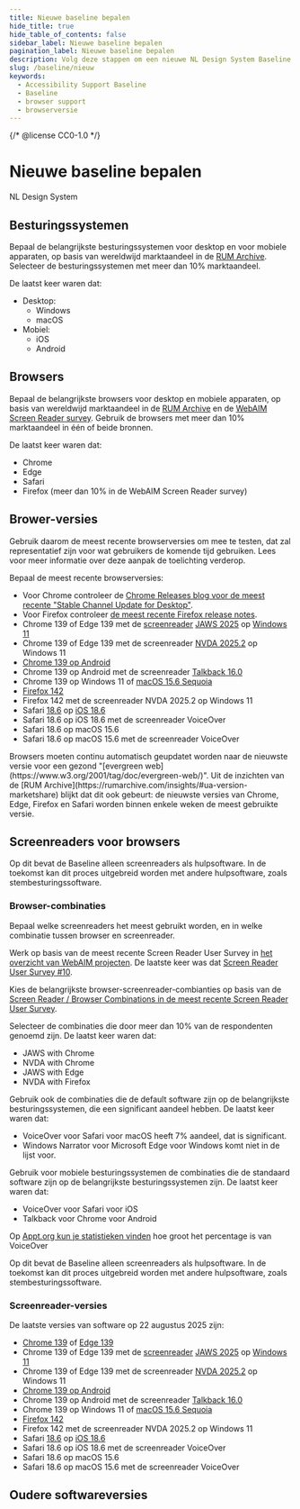 ```yaml
---
title: Nieuwe baseline bepalen
hide_title: true
hide_table_of_contents: false
sidebar_label: Nieuwe baseline bepalen
pagination_label: Nieuwe baseline bepalen
description: Volg deze stappen om een nieuwe NL Design System Baseline te bepalen.
slug: /baseline/nieuw
keywords:
  - Accessibility Support Baseline
  - Baseline
  - browser support
  - browserversie
---
```


{/* @license CC0-1.0 */}


# Nieuwe baseline bepalen

<Paragraph lead>NL Design System</Paragraph>

## Besturingssystemen

Bepaal de belangrijkste besturingssystemen voor desktop en voor mobiele apparaten, op basis van wereldwijd marktaandeel in de [RUM Archive](https://rumarchive.com/insights/#os-marketshare). Selecteer de besturingssystemen met meer dan 10% marktaandeel.

De laatst keer waren dat:

- Desktop:
  - Windows
  - macOS
- Mobiel:
  - iOS
  - Android

## Browsers

Bepaal de belangrijkste browsers voor desktop en mobiele apparaten, op basis van wereldwijd marktaandeel in de [RUM Archive](https://rumarchive.com/insights/#os-marketshare) en de [WebAIM Screen Reader survey](https://webaim.org/projects/screenreadersurvey10/#browsers). Gebruik de browsers met meer dan 10% marktaandeel in één of beide bronnen.

De laatst keer waren dat:

- Chrome
- Edge
- Safari
- Firefox (meer dan 10% in de WebAIM Screen Reader survey)

## Brower-versies

Gebruik daarom de meest recente browserversies om mee te testen, dat zal representatief zijn voor wat gebruikers de komende tijd gebruiken. Lees voor meer informatie over deze aanpak de toelichting verderop.

Bepaal de meest recente browserversies:

- Voor Chrome controleer de [Chrome Releases blog voor de meest recente "Stable Channel Update for Desktop"](https://chromereleases.googleblog.com/search/label/Desktop%20Update).
- Voor Firefox controleer [de meest recente Firefox release notes](https://www.firefox.com/en-GB/firefox/notes/).
- Chrome 139 of Edge 139 met de [screenreader](/woordenlijst/#screenreader) [JAWS 2025](https://support.freedomscientific.com/Downloads/JAWS/JAWSWhatsNew?version=2025) op [Windows 11](https://www.microsoft.com/en-us/software-download/windows11)
- Chrome 139 of Edge 139 met de screenreader [NVDA 2025.2](https://www.nvaccess.org/post/nvda-2025-2/) op Windows 11
- [Chrome 139 op Android](https://chromereleases.googleblog.com/2025/08/chrome-for-android-update_01416888669.html)
- Chrome 139 op Android met de screenreader [Talkback 16.0](https://support.google.com/accessibility/android/answer/16294093?hl=en&ref_topic=10601875&sjid=15881667813641533001-EU)
- Chrome 139 op Windows 11 of [macOS 15.6 Sequoia](https://developer.apple.com/documentation/macos-release-notes/macos-15_6-release-notes)
- [Firefox 142](https://www.firefox.com/en-US/firefox/142.0/releasenotes/)
- Firefox 142 met de screenreader NVDA 2025.2 op Windows 11
- Safari [18.6](https://developer.apple.com/documentation/safari-release-notes/safari-18_6-release-notes) op [iOS 18.6](https://developer.apple.com/documentation/ios-ipados-release-notes/ios-ipados-18_6-release-notes)
- Safari 18.6 op iOS 18.6 met de screenreader VoiceOver
- Safari 18.6 op macOS 15.6
- Safari 18.6 op macOS 15.6 met de screenreader VoiceOver

<SpotlightSection>
  Browsers moeten continu automatisch geupdatet worden naar de nieuwste versie voor een gezond "[evergreen
  web](https://www.w3.org/2001/tag/doc/evergreen-web/)". Uit de inzichten van de [RUM
  Archive](https://rumarchive.com/insights/#ua-version-marketshare) blijkt dat dit ook gebeurt: de nieuwste versies van
  Chrome, Edge, Firefox en Safari worden binnen enkele weken de meest gebruikte versie.
</SpotlightSection>

## Screenreaders voor browsers

<SpotlightSection>
  Op dit bevat de Baseline alleen screenreaders als hulpsoftware. In de toekomst kan dit proces uitgebreid worden met
  andere hulpsoftware, zoals stembesturingssoftware.
</SpotlightSection>

### Browser-combinaties

Bepaal welke screenreaders het meest gebruikt worden, en in welke combinatie tussen browser en screenreader.

Werk op basis van de meest recente Screen Reader User Survey in [het overzicht van WebAIM projecten](https://webaim.org/projects/). De laatste keer was dat [Screen Reader User Survey #10](https://webaim.org/projects/screenreadersurvey10/).

Kies de belangrijkste browser-screenreader-combianties op basis van de [Screen Reader / Browser Combinations in de meest recente Screen Reader User Survey](https://webaim.org/projects/screenreadersurvey10/#browsercombos).

Selecteer de combinaties die door meer dan 10% van de respondenten genoemd zijn. De laatst keer waren dat:

- JAWS with Chrome
- NVDA with Chrome
- JAWS with Edge
- NVDA with Firefox

Gebruik ook de combinaties die de default software zijn op de belangrijkste besturingssystemen, die een significant aandeel hebben. De laatst keer waren dat:

- VoiceOver voor Safari voor macOS heeft 7% aandeel, dat is significant.
- Windows Narrator voor Microsoft Edge voor Windows komt niet in de lijst voor.

Gebruik voor mobiele besturingssystemen de combinaties die de standaard software zijn op de belangrijkste besturingssystemen zijn. De laatst keer waren dat:

- VoiceOver voor Safari voor iOS
- Talkback voor Chrome voor Android

Op [Appt.org kun je statistieken vinden](https://appt.org/en/stats) hoe groot het percentage is van VoiceOver

<SpotlightSection>
  Op dit bevat de Baseline alleen screenreaders als hulpsoftware. In de toekomst kan dit proces uitgebreid worden met
  andere hulpsoftware, zoals stembesturingssoftware.
</SpotlightSection>

### Screenreader-versies

De laatste versies van software op 22 augustus 2025 zijn:

- [Chrome 139](https://chromereleases.googleblog.com/2025/08/stable-channel-update-for-desktop_19.html) of [Edge 139](https://learn.microsoft.com/en-us/deployedge/microsoft-edge-relnote-stable-channel#version-13903405111-august-21-2025)
- Chrome 139 of Edge 139 met de [screenreader](/woordenlijst/#screenreader) [JAWS 2025](https://support.freedomscientific.com/Downloads/JAWS/JAWSWhatsNew?version=2025) op [Windows 11](https://www.microsoft.com/en-us/software-download/windows11)
- Chrome 139 of Edge 139 met de screenreader [NVDA 2025.2](https://www.nvaccess.org/post/nvda-2025-2/) op Windows 11
- [Chrome 139 op Android](https://chromereleases.googleblog.com/2025/08/chrome-for-android-update_01416888669.html)
- Chrome 139 op Android met de screenreader [Talkback 16.0](https://support.google.com/accessibility/android/answer/16294093?hl=en&ref_topic=10601875&sjid=15881667813641533001-EU)
- Chrome 139 op Windows 11 of [macOS 15.6 Sequoia](https://developer.apple.com/documentation/macos-release-notes/macos-15_6-release-notes)
- [Firefox 142](https://www.firefox.com/en-US/firefox/142.0/releasenotes/)
- Firefox 142 met de screenreader NVDA 2025.2 op Windows 11
- Safari [18.6](https://developer.apple.com/documentation/safari-release-notes/safari-18_6-release-notes) op [iOS 18.6](https://developer.apple.com/documentation/ios-ipados-release-notes/ios-ipados-18_6-release-notes)
- Safari 18.6 op iOS 18.6 met de screenreader VoiceOver
- Safari 18.6 op macOS 15.6
- Safari 18.6 op macOS 15.6 met de screenreader VoiceOver

## Oudere softwareversies

<Markdown omitH1 headingLevel={3}>
  <Support />
</Markdown>
